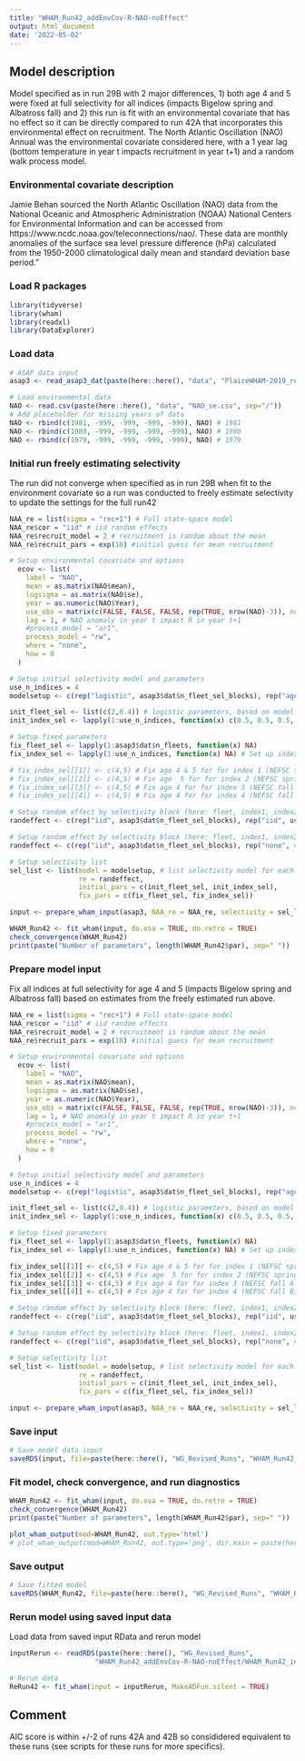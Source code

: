 ```yaml
---
title: "WHAM_Run42_addEnvCov-R-NAO-noEffect"
output: html_document
date: '2022-05-02'
---
```


## Model description
Model specified as in run 29B with 2 major differences, 1) both age 4 and 5 were fixed at full selectivity for all indices (impacts Bigelow spring and Albatross fall) and 2) this run is fit with an environmental covariate that has no effect so it can be directly compared to run 42A that incorporates this environmental effect on recruitment. The North Atlantic Oscillation (NAO) Annual was the environmental covariate considered here, with a 1 year lag (bottom temperature in year t impacts recruitment in year t+1) and a random walk process model.


### Environmental covariate description
Jamie Behan sourced the North Atlantic Oscillation (NAO) data from the National Oceanic and Atmospheric Administration (NOAA) National Centers for Environmental Information and can be accessed from https://www.ncdc.noaa.gov/teleconnections/nao/. These data are monthly anomalies of the surface sea level pressure difference (hPa) calculated from the 1950-2000 climatological daily mean and standard deviation base period.”

### Load R packages
```r
library(tidyverse)
library(wham)
library(readxl)
library(DataExplorer)
```

### Load data
```r
# ASAP data input
asap3 <- read_asap3_dat(paste(here::here(), "data", "PlaiceWHAM-2019_revised_NEFSC-LW-WAA_splitNEFSC-BigUnit.DAT", sep="/"))

# Load environmental data 
NAO <- read.csv(paste(here::here(), "data", "NAO_se.csv", sep="/"))
# Add placeholder for missing years of data
NAO <- rbind(c(1981, -999, -999, -999, -999), NAO) # 1981
NAO <- rbind(c(1980, -999, -999, -999, -999), NAO) # 1980
NAO <- rbind(c(1979, -999, -999, -999, -999), NAO) # 1979
```

### Initial run freely estimating selectivity
The run did not converge when specified as in run 29B when fit to the environment covariate so a run was conducted to freely estimate selectivity to update the settings for the full run42
```r
NAA_re = list(sigma = "rec+1") # Full state-space model
NAA_re$cor = "iid" # iid random effects
NAA_re$recruit_model = 2 # recruitment is random about the mean
NAA_re$recruit_pars = exp(10) #initial guess for mean recruitment

# Setup environmental covariate and options
  ecov <- list(
    label = "NAO",
    mean = as.matrix(NAO$mean),
    logsigma = as.matrix(NAO$se),
    year = as.numeric(NAO$Year),
    use_obs = matrix(c(FALSE, FALSE, FALSE, rep(TRUE, nrow(NAO)-3)), ncol = 1, nrow=nrow(NAO)), # use all obs except the first 3 (no data 1979, 1980, 1981 not full year of data in 1981) 
    lag = 1, # NAO anomaly in year t impact R in year t+1
    #process_model = "ar1",
    process_model = "rw",
    where = "none", 
    how = 0 
  )

# Setup initial selectivity model and parameters
use_n_indices = 4
modelsetup <- c(rep("logistic", asap3$dat$n_fleet_sel_blocks), rep("age-specific", use_n_indices))

init_fleet_sel <- list(c(2,0.4)) # logistic parameters, based on model type
init_index_sel <- lapply(1:use_n_indices, function(x) c(0.5, 0.5, 0.5, 1, 1, 0.5, 0.5, 0.5, 0.5, 0.5, 0.5))

# Setup fixed parameters
fix_fleet_sel <- lapply(1:asap3$dat$n_fleets, function(x) NA) 
fix_index_sel <- lapply(1:use_n_indices, function(x) NA) # Set up index object

# fix_index_sel[[1]] <- c(4,5) # Fix age 4 & 5 for for index 1 (NEFSC spring Albatross)
# fix_index_sel[[2]] <- c(4,5) # Fix age  5 for for index 2 (NEFSC spring Bigelow)
# fix_index_sel[[3]] <- c(4,5) # Fix age 4 for for index 3 (NEFSC fall Albatross)
# fix_index_sel[[4]] <- c(4,5) # Fix age 4 for for index 4 (NEFSC fall Bigelow)

# Setup random effect by selectivity block (here: fleet, index1, index2)
randeffect <- c(rep("iid", asap3$dat$n_fleet_sel_blocks), rep("iid", use_n_indices))

# Setup random effect by selectivity block (here: fleet, index1, index2, index3, index4)
randeffect <- c(rep("iid", asap3$dat$n_fleet_sel_blocks), rep("none", 4)) # Don't include selectivity random effects for any surveys 

# Setup selectivity list
sel_list <- list(model = modelsetup, # list selectivity model for each fleet and index
                 re = randeffect,
                 initial_pars = c(init_fleet_sel, init_index_sel),
                 fix_pars = c(fix_fleet_sel, fix_index_sel))

input <- prepare_wham_input(asap3, NAA_re = NAA_re, selectivity = sel_list, ecov=ecov, model_name = "WHAM_Run42") 

WHAM_Run42 <- fit_wham(input, do.osa = TRUE, do.retro = TRUE) 
check_convergence(WHAM_Run42)
print(paste("Number of parameters", length(WHAM_Run42$par), sep=" "))
```

### Prepare model input
Fix all indices at full selectivity for age 4 and 5 (impacts Bigelow spring and Albatross fall) based on estimates from the freely estimated run above.
```r
NAA_re = list(sigma = "rec+1") # Full state-space model
NAA_re$cor = "iid" # iid random effects
NAA_re$recruit_model = 2 # recruitment is random about the mean
NAA_re$recruit_pars = exp(10) #initial guess for mean recruitment

# Setup environmental covariate and options
  ecov <- list(
    label = "NAO",
    mean = as.matrix(NAO$mean),
    logsigma = as.matrix(NAO$se),
    year = as.numeric(NAO$Year),
    use_obs = matrix(c(FALSE, FALSE, FALSE, rep(TRUE, nrow(NAO)-3)), ncol = 1, nrow=nrow(NAO)), # use all obs except the first 3 (no data 1979, 1980, 1981 not full year of data in 1981) 
    lag = 1, # NAO anomaly in year t impact R in year t+1
    #process_model = "ar1",
    process_model = "rw",
    where = "none", 
    how = 0 
  )

# Setup initial selectivity model and parameters
use_n_indices = 4
modelsetup <- c(rep("logistic", asap3$dat$n_fleet_sel_blocks), rep("age-specific", use_n_indices))

init_fleet_sel <- list(c(2,0.4)) # logistic parameters, based on model type
init_index_sel <- lapply(1:use_n_indices, function(x) c(0.5, 0.5, 0.5, 1, 1, 0.5, 0.5, 0.5, 0.5, 0.5, 0.5))

# Setup fixed parameters
fix_fleet_sel <- lapply(1:asap3$dat$n_fleets, function(x) NA) 
fix_index_sel <- lapply(1:use_n_indices, function(x) NA) # Set up index object

fix_index_sel[[1]] <- c(4,5) # Fix age 4 & 5 for for index 1 (NEFSC spring Albatross)
fix_index_sel[[2]] <- c(4,5) # Fix age  5 for for index 2 (NEFSC spring Bigelow)
fix_index_sel[[3]] <- c(4,5) # Fix age 4 for for index 3 (NEFSC fall Albatross)
fix_index_sel[[4]] <- c(4,5) # Fix age 4 for for index 4 (NEFSC fall Bigelow)

# Setup random effect by selectivity block (here: fleet, index1, index2)
randeffect <- c(rep("iid", asap3$dat$n_fleet_sel_blocks), rep("iid", use_n_indices))

# Setup random effect by selectivity block (here: fleet, index1, index2, index3, index4)
randeffect <- c(rep("iid", asap3$dat$n_fleet_sel_blocks), rep("none", 4)) # Don't include selectivity random effects for any surveys 

# Setup selectivity list
sel_list <- list(model = modelsetup, # list selectivity model for each fleet and index
                 re = randeffect,
                 initial_pars = c(init_fleet_sel, init_index_sel),
                 fix_pars = c(fix_fleet_sel, fix_index_sel))

input <- prepare_wham_input(asap3, NAA_re = NAA_re, selectivity = sel_list, ecov=ecov, model_name = "WHAM_Run42") 
```

### Save input
```r
# Save model data input
saveRDS(input, file=paste(here::here(), "WG_Revised_Runs", "WHAM_Run42_addEnvCov-R-NAO-noEffect", "WHAM_Run42_input.rds", sep="/"))
```

### Fit model, check convergence, and run diagnostics
```r
WHAM_Run42 <- fit_wham(input, do.osa = TRUE, do.retro = TRUE) 
check_convergence(WHAM_Run42)
print(paste("Number of parameters", length(WHAM_Run42$par), sep=" "))

plot_wham_output(mod=WHAM_Run42, out.type='html')
# plot_wham_output(mod=WHAM_Run42, out.type='png', dir.main = paste(here::here(), "WHAM_Run42", sep="/"))
```

### Save output
```r
# Save fitted model
saveRDS(WHAM_Run42, file=paste(here::here(), "WG_Revised_Runs", "WHAM_Run42_addEnvCov-R-NAO-noEffect", "WHAM_Run42_model.rds", sep="/"))
```

### Rerun model using saved input data
Load data from saved input RData and rerun model
```r
inputRerun <- readRDS(paste(here::here(), "WG_Revised_Runs",
                     "WHAM_Run42_addEnvCov-R-NAO-noEffect/WHAM_Run42_input.rds", sep="/"))

# Rerun data
ReRun42 <- fit_wham(input = inputRerun, MakeADFun.silent = TRUE)
```

## Comment
AIC score is within +/-2 of runs 42A and 42B so consididered equivalent to these runs (see scripts for these runs for more specifics).
